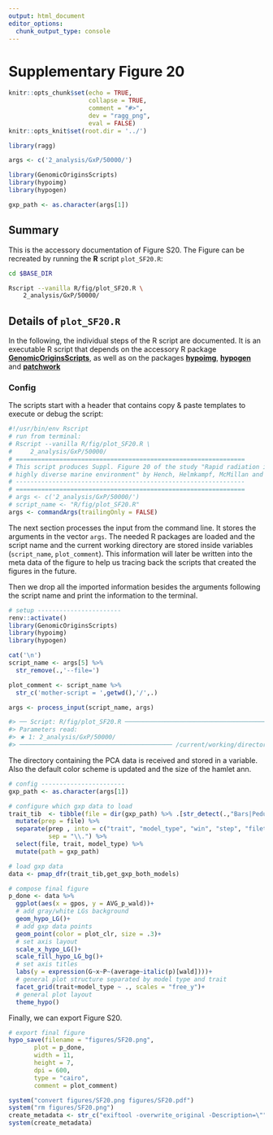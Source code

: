 ```yaml
---
output: html_document
editor_options:
  chunk_output_type: console
---
```

# Supplementary Figure 20

```r
knitr::opts_chunk$set(echo = TRUE,
                      collapse = TRUE,
                      comment = "#>",
                      dev = "ragg_png",
                      eval = FALSE)
knitr::opts_knit$set(root.dir = '../')

library(ragg)
```


```r
args <- c('2_analysis/GxP/50000/')

library(GenomicOriginsScripts)
library(hypoimg)
library(hypogen)

gxp_path <- as.character(args[1])
```

## Summary

This is the accessory documentation of Figure S20.
The Figure can be recreated by running the **R** script `plot_SF20.R`:

```sh
cd $BASE_DIR

Rscript --vanilla R/fig/plot_SF20.R \
    2_analysis/GxP/50000/
```

## Details of `plot_SF20.R`

In the following, the individual steps of the R script are documented.
It is an executable R script that depends on the accessory R package [**GenomicOriginsScripts**](https://k-hench.github.io/GenomicOriginsScripts), as well as on the packages [**hypoimg**](https://k-hench.github.io/hypoimg), [**hypogen**](https://k-hench.github.io/hypogen) and [**patchwork**](https://patchwork.data-imaginist.com/)

### Config

The scripts start with a header that contains copy & paste templates to execute or debug the script:

```r
#!/usr/bin/env Rscript
# run from terminal:
# Rscript --vanilla R/fig/plot_SF20.R \
#     2_analysis/GxP/50000/
# ===============================================================
# This script produces Suppl. Figure 20 of the study "Rapid radiation in a
# highly diverse marine environment" by Hench, Helmkampf, McMillan and Puebla
# ---------------------------------------------------------------
# ===============================================================
# args <- c('2_analysis/GxP/50000/')
# script_name <- "R/fig/plot_SF20.R"
args <- commandArgs(trailingOnly = FALSE)
```

The next section processes the input from the command line.
It stores the arguments in the vector `args`.
The needed R packages are loaded and the script name and the current working directory are stored inside variables (`script_name`, `plot_comment`).
This information will later be written into the meta data of the figure to help us tracing back the scripts that created the figures in the future.

Then we drop all the imported information besides the arguments following the script name and print the information to the terminal.

```r
# setup -----------------------
renv::activate()
library(GenomicOriginsScripts)
library(hypoimg)
library(hypogen)

cat('\n')
script_name <- args[5] %>%
  str_remove(.,'--file=')

plot_comment <- script_name %>%
  str_c('mother-script = ',getwd(),'/',.)

args <- process_input(script_name, args)
```

```r
#> ── Script: R/fig/plot_SF20.R ────────────────────────────────────────────
#> Parameters read:
#> ★ 1: 2_analysis/GxP/50000/
#> ────────────────────────────────────────── /current/working/directory ──
```

The directory containing the PCA data is received and stored in a variable.
Also the default color scheme is updated and the size of the hamlet ann.

```r
# config -----------------------
gxp_path <- as.character(args[1])
```


```r
# configure which gxp data to load
trait_tib  <- tibble(file = dir(gxp_path) %>% .[str_detect(.,"Bars|Peduncle|Snout")]) %>%
  mutate(prep = file) %>%
  separate(prep , into = c("trait", "model_type", "win", "step", "filetype", "zip"),
           sep = "\\.") %>%
  select(file, trait, model_type) %>%
  mutate(path = gxp_path)
```


```r
# load gxp data
data <- pmap_dfr(trait_tib,get_gxp_both_models)
```


```r
# compose final figure
p_done <- data %>%
  ggplot(aes(x = gpos, y = AVG_p_wald))+
  # add gray/white LGs background
  geom_hypo_LG()+
  # add gxp data points
  geom_point(color = plot_clr, size = .3)+
  # set axis layout
  scale_x_hypo_LG()+
  scale_fill_hypo_LG_bg()+
  # set axis titles
  labs(y = expression(G~x~P~(average~italic(p)[wald])))+
  # general plot structure separated by model type and trait
  facet_grid(trait+model_type ~ ., scales = "free_y")+
  # general plot layout
  theme_hypo()
```

Finally, we can export Figure S20.

```r
# export final figure
hypo_save(filename = "figures/SF20.png",
       plot = p_done,
       width = 11,
       height = 7,
       dpi = 600,
       type = "cairo",
       comment = plot_comment)

system("convert figures/SF20.png figures/SF20.pdf")
system("rm figures/SF20.png")
create_metadata <- str_c("exiftool -overwrite_original -Description=\"", plot_comment, "\" figures/SF20.pdf")
system(create_metadata)
```
